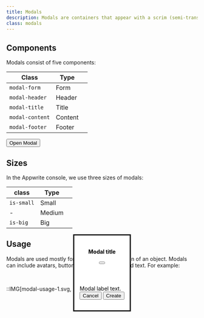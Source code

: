 ```yaml
---
title: Modals
description: Modals are containers that appear with a scrim (semi-transparent overlay) on top of the window or content the user is currently interacting with. Modals require direct interaction in order to be dismissed.
class: modals
---
```


## Components

Modals consist of five components:

| Class           | Type    |     |
| --------------- | ------- | --- |
| `modal-form`    | Form    |     |
| `modal-header`  | Header  |     |
| `modal-title`   | Title   |     |
| `modal-content` | Content |     |
| `modal-footer`  | Footer  |     |

<Preview center>
  <button
    class="button"
    onclick="document.getElementById('dialog').showModal();"
  >
    <span class="text">Open Modal</span>
  </button>
  <dialog
    class="modal"
    id="dialog"
    onclick="document.getElementById('dialog').close();"
  >
    <form
      class="modal-form"
      method="dialog"
      x-on:click="(e) => e.stopPropagation()"
    >
      <header class="modal-header">
        <div class="avatar is-color-orange is-medium">
          <span class="icon-exclamation" aria-hidden="true"></span>
        </div>
        <h4 class="modal-title heading-level-5">Modal title</h4>
        <button class="x-button" aria-label="Close modal">
          <span class="icon-x" aria-hidden="true"></span>
        </button>
      </header>
      <div class="modal-content u-small">Modal label text.</div>
      <div class="modal-footer">
        <div class="u-flex u-main-end u-gap-16">
          <button class="button is-text">
            <span class="text">Cancel</span>
          </button>
          <button class="button is-secondary">
            <span class="text">Create</span>
          </button>
        </div>
      </div>
    </form>
  </dialog>
</Preview>

## Sizes

In the Appwrite console, we use three sizes of modals:

| class      | Type   |     |
| ---------- | ------ | --- |
| `is-small` | Small  |     |
| -          | Medium |     |
| `is-big`   | Big    |     |

<Preview center>
  <dialog id="dialog4" class="modal is-small" open>
    <form class="modal-form" method="dialog">
      <header class="modal-header">
        <h4 class="modal-title heading-level-5">Modal title</h4>
        <button class="x-button" aria-label="Close modal">
          <span class="icon-x" aria-hidden="true"></span>
        </button>
      </header>
      <div class="modal-content u-small">Modal label text.</div>
      <div class="modal-footer">
        <div class="u-flex u-main-end u-gap-16">
          <button class="button is-text">
            <span class="text">Cancel</span>
          </button>
          <button class="button is-secondary">
            <span class="text">Create</span>
          </button>
        </div>
      </div>
    </form>
  </dialog>

   <dialog id="dialog5" class="modal is-big" open>
        <form class="modal-form" method="dialog">
            <header class="modal-header">
                <h4 class="modal-title heading-level-5">Modal title</h4>
                <button class="x-button" aria-label="Close modal">
                    <span class="icon-x" aria-hidden="true"></span>
                </button>
            </header>
            <div class="modal-content u-small">Modal label text.</div>
            <div class="modal-footer">
                <div class="u-flex u-main-end u-gap-16">
                    <button class="button is-text">
                        <span class="text">Cancel</span>
                    </button>
                    <button class="button is-secondary"><span class="text">Create</span></button>
                </div>
            </div>           
        </form>
    </dialog>
</Preview>

## Usage

Modals are used mostly for the creation or deletion of an object. Modals can include avatars, buttons, illustrations, tags and text. For example:

<br />

::IMG[modal-usage-1.svg, modal]
